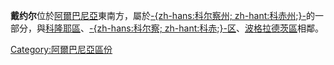 {{noteTA
|T=zh-hans:戴约尔区; zh-hant:德佛爾區;
|1=zh-hans:戴约尔; zh-hant:德佛爾;
}}
{{Infomation of Subdivisions|
Map=Image:AlbaniaDevoll.png|
MapSize=100px|
Nation=阿爾巴尼亞|
enNation=Albania|
Lang=[[阿爾巴尼亞語|阿爾巴尼亞語]]|
oName=Devollit|
Lv=區|
Capital=[[比里什特|比里什特]]|
tArea=429|
tPop=35,000|
PopYear=2004|
ISOcode=AL-DV|
}}


'''戴约尔'''位於[[阿爾巴尼亞|阿爾巴尼亞]]東南方，屬於[[科赤州|-{zh-hans:科尔察州; zh-hant:科赤州;}-]]的一部分，與[[科隆耶區|科隆耶區]]、[[科赤區|-{zh-hans:科尔察; zh-hant:科赤;}-区]]、[[波格拉德茨區|波格拉德茨區]]相鄰。

{{Districts of Albania}}

[[Category:阿爾巴尼亞區份|Category:阿爾巴尼亞區份]]